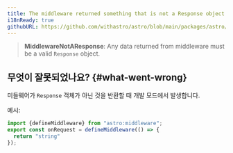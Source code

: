 ```yaml
---
title: The middleware returned something that is not a Response object.
i18nReady: true
githubURL: https://github.com/withastro/astro/blob/main/packages/astro/src/core/errors/errors-data.ts
---
```


> **MiddlewareNotAResponse**: Any data returned from middleware must be a valid `Response` object.

## 무엇이 잘못되었나요? \{#what-went-wrong\}

미들웨어가 `Response` 객체가 아닌 것을 반환할 때 개발 모드에서 발생합니다.

예시:
```ts
import {defineMiddleware} from "astro:middleware";
export const onRequest = defineMiddleware(() => {
  return "string"
});
```
